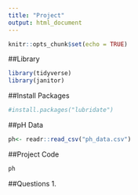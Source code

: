 ```yaml
---
title: "Project"
output: html_document
---
```


```r
knitr::opts_chunk$set(echo = TRUE)
```

##Library
```r
library(tidyverse)
library(janitor)

```
##Install Packages
```r
#install.packages("lubridate")
```

##pH Data
```r
ph<- readr::read_csv("ph_data.csv")
```


##Project Code
```r
ph
```
##Questions
1. 
